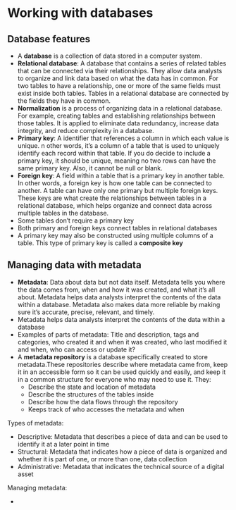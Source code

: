 # Working with databases

## Database features

- A **database** is a collection of data stored in a computer system.
- **Relational database**: A database that contains a series of related tables that can be connected via their relationships. They allow data analysts to organize and link data based on what the data has in common. For two tables to have a relationship, one or more of the same fields must exist inside both tables. Tables in a relational database are connected by the fields they have in common.
- **Normalization** is a process of organizing data in a relational database. For example, creating tables and establishing relationships between those tables. It is applied to eliminate data redundancy, increase data integrity, and reduce complexity in a database.
- **Primary key**: A identifier that references a column in which each value is unique. n other words, it's a column of a table that is used to uniquely identify each record within that table. If you do decide to include a primary key, it should be unique, meaning no two rows can have the same primary key. Also, it cannot be null or blank.
- **Foreign key**: A field within a table that is a primary key in another table. In other words, a foreign key is how one table can be connected to another. A table can have only one primary but multiple foreign keys. These keys are what create the relationships between tables in a relational database, which helps organize and connect data across multiple tables in the database. 
- Some tables don't require a primary key
- Both primary and foreign keys connect tables in relational databases
- A primary key may also be constructed using multiple columns of a table. This type of primary key is called a **composite key**


## Managing data with metadata

- **Metadata**: Data about data but not data itself. Metadata tells you where the data comes from, when and how it was created, and what it's all about. Metadata helps data analysts interpret the contents of the data within a database. Metadata also makes data more reliable by making sure it's accurate, precise, relevant, and timely.
- Metadata helps data analysts interpret the contents of the data within a database
- Examples of parts of metadata: Title and description, tags and categories, who created it and when it was created, who last modified it and when, who can access or update it?
- A **metadata repository** is a database specifically created to store metadata.These repositories describe where metadata came from, keep it in an accessible form so it can be used quickly and easily, and keep it in a common structure for everyone who may need to use it. They:
    - Describe the state and location of metadata
    - Describe the structures of the tables inside
    - Describe how the data flows through the repository
    - Keeps track of who accesses the metadata and when

Types of metadata:

- Descriptive: Metadata that describes a piece of data and can be used to identify it at a later point in time
- Structural: Metadata that indicates how a piece of data is organized and whether it is part of one, or more than one, data collection
- Administrative: Metadata that indicates the technical source of a digital asset

Managing metadata:

- 












